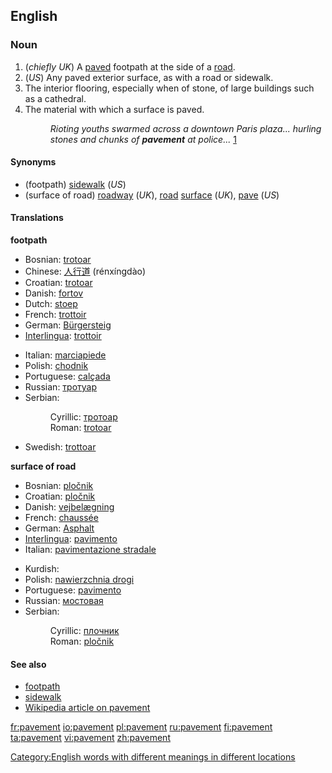 ==English==

===Noun===
{{en-noun}}

#(''chiefly UK'') A [[pave]]d footpath at the side of a [[road]].
#(''US'') Any paved exterior surface, as with a road or sidewalk.
# The interior flooring, especially when of stone, of large buildings such as a cathedral.
# The material with which a surface is paved.
#:''Rioting youths swarmed across a downtown Paris plaza... hurling stones and chunks of '''pavement''' at police...'' [http://www.dailytexanonline.com/media/storage/paper410/news/2006/04/05/WorldNation/Youths.Riot.In.France.To.Protest.New.Job.Law-1782963.shtml?norewrite200608311258&sourcedomain=www.dailytexanonline.com]


====Synonyms====
*(footpath) [[sidewalk]] (''US'')
*(surface of road) [[roadway]] (''UK''), [[road]] [[surface]] (''UK''), [[pave]] (''US'')

====Translations====

'''footpath'''
{{top}}
*Bosnian: [[trotoar#Bosnian|trotoar]] {{m}}
*Chinese: [[人行道]] (rénxíngdào)
*Croatian: [[trotoar#Crotian|trotoar]] {{m}}
*Danish: [[fortov]]
*Dutch: [[stoep]]
*French: [[trottoir#French|trottoir]] {{m}}
*German: [[Bürgersteig]] {{m}}
*[[Interlingua]]: [[trottoir#Interlingua|trottoir]]
{{mid}}
*Italian: [[marciapiede]] {{m}}
*Polish: [[chodnik]] {{m}}
*Portuguese: [[calçada]] {{f}}
*Russian: [[тротуар]] {{m}}
*Serbian:
*:Cyrillic: [[тротоар#Serbian|тротоар]] {{m}}
*:Roman: [[trotoar#Serbian|trotoar]] {{m}}
*Swedish: [[trottoar]]
{{bottom}}

'''surface of road'''
{{top}}
*Bosnian: [[pločnik#Bosnian|pločnik]] {{m}}
*Croatian: [[pločnik#Croatian|pločnik]] {{m}}
*Danish: [[vejbelægning]]
*French: [[chaussée]] {{f}}
*German: [[Asphalt]] {{m}}
*[[Interlingua]]: [[pavimento#Interlingua|pavimento]]
*Italian: [[pavimentazione stradale]] {{f}}
{{mid}}
*Kurdish: {{KUchar|[[به‌ردڕێز]]}}
*Polish: [[nawierzchnia drogi]] {{f}}
*Portuguese: [[pavimento#Portuguese|pavimento]] {{m}}
*Russian: [[мостовая]]
*Serbian:
*:Cyrillic: [[плочник#Serbian|плочник]] {{m}}
*:Roman: [[pločnik#Serbian|pločnik]] {{m}}
{{bottom}}

====See also====
<!-- maybe or maybe not synonyms -->
*[[footpath]]
*[[sidewalk]]
*[[w:pavement|Wikipedia article on pavement]]


[[Category:English words with different meanings in different locations]]

[[fr:pavement]]
[[io:pavement]]
[[pl:pavement]]
[[ru:pavement]]
[[fi:pavement]]
[[ta:pavement]]
[[vi:pavement]]
[[zh:pavement]]